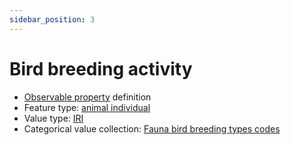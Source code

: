 ```yaml
---
sidebar_position: 3
---
```



# Bird breeding activity

- [Observable property](/viewers/dawe-vocabs?uri=https://linked.data.gov.au/def/test/dawe-cv/72cca5e4-2dc6-4a96-92e3-6f1e844b243c) definition
- Feature type: [animal individual](http://linked.data.gov.au/def/tern-cv/ecb855ed-50e1-4299-8491-861759ef40b7)
- Value type: [IRI](https://w3id.org/tern/ontologies/tern/IRI)
- Categorical value collection: [Fauna bird breeding types codes](/viewers/dawe-vocabs?uri=https://linked.data.gov.au/def/test/dawe-cv/028f570d-0cf0-4e94-b288-ac8d852f2230)

<Example protocolModule="vertebrate-bird" observableProperty="https://linked.data.gov.au/def/test/dawe-cv/72cca5e4-2dc6-4a96-92e3-6f1e844b243c" />
